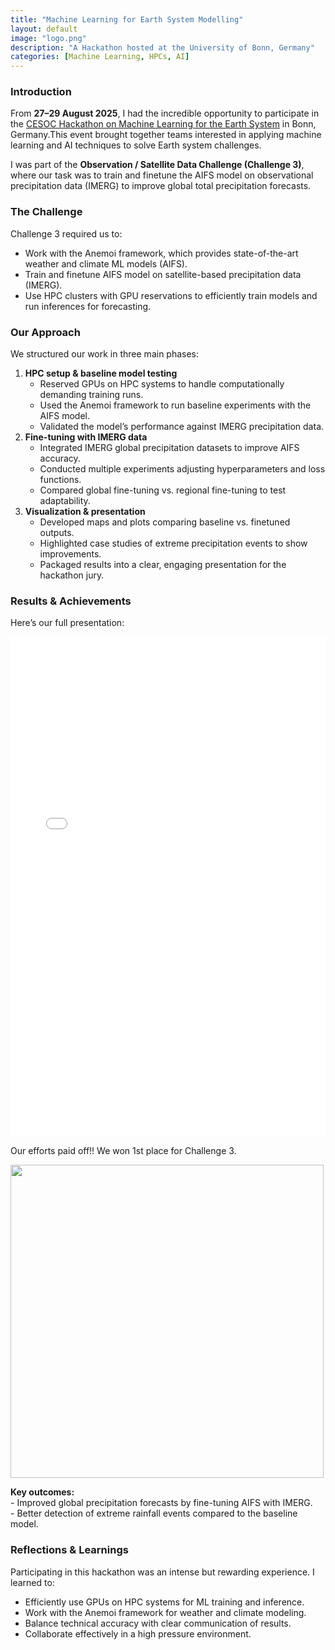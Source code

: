 ```yaml
---
title: "Machine Learning for Earth System Modelling"
layout: default
image: "logo.png"
description: "A Hackathon hosted at the University of Bonn, Germany"
categories: [Machine Learning, HPCs, AI]
---
```


### Introduction

From **27–29 August 2025**, I had the incredible opportunity to participate in the [CESOC Hackathon on Machine Learning for the Earth System](https://cesoc.net/hackathon-on-machine-learning-for-the-earth-system/) in Bonn, Germany.This event brought together teams interested in applying machine learning and AI techniques to solve Earth system challenges.

I was part of the **Observation / Satellite Data Challenge (Challenge 3)**, where our task was to train and finetune the AIFS model on observational precipitation data (IMERG) to improve global total precipitation forecasts.

### The Challenge

Challenge 3 required us to:

-   Work with the Anemoi framework, which provides state-of-the-art weather and climate ML models (AIFS).
-   Train and finetune AIFS model on satellite-based precipitation data (IMERG).
-   Use HPC clusters with GPU reservations to efficiently train models and run inferences for forecasting.

### Our Approach

We structured our work in three main phases:

1.  **HPC setup & baseline model testing**
    -   Reserved GPUs on HPC systems to handle computationally demanding training runs.
    -   Used the Anemoi framework to run baseline experiments with the AIFS model.
    -   Validated the model’s performance against IMERG precipitation data.
2.  **Fine-tuning with IMERG data**
    -   Integrated IMERG global precipitation datasets to improve AIFS accuracy.
    -   Conducted multiple experiments adjusting hyperparameters and loss functions.
    -   Compared global fine-tuning vs. regional fine-tuning to test adaptability.
3.  **Visualization & presentation**
    -   Developed maps and plots comparing baseline vs. finetuned outputs.
    -   Highlighted case studies of extreme precipitation events to show improvements.
    -   Packaged results into a clear, engaging presentation for the hackathon jury.

### Results & Achievements

Here’s our full presentation:

<iframe src="AIFS-Indra.pdf" width="100%" height="800px" style="border: none;">

This browser does not support PDFs. Please download the PDF to view it: <a href="files/AIFS-Indra.pdf">Download PDF</a>

</iframe>

Our efforts paid off!! We won 1st place for Challenge 3.

![](dreamteampic.jpeg){fig-align="center" width="501"}

**Key outcomes:**\
- Improved global precipitation forecasts by fine-tuning AIFS with IMERG.\
- Better detection of extreme rainfall events compared to the baseline model.

### Reflections & Learnings

Participating in this hackathon was an intense but rewarding experience. I learned to:

-   Efficiently use GPUs on HPC systems for ML training and inference.
-   Work with the Anemoi framework for weather and climate modeling.
-   Balance technical accuracy with clear communication of results.
-   Collaborate effectively in a high pressure environment.
